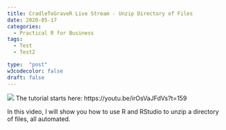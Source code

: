 ```yaml
---
title: CradleToGraveR Live Stream - Unzip Directory of Files
date: 2020-05-17
categories:
  - Practical R for Business
tags:
  - Test
  - Test2

type:  "post"
w3codecolor: false
draft: false
---
```


<img src="https://www.cradletograver.com/auto-posts/images/CorrelationMatrixinRwithcorplot.mp4.jpg">
The tutorial starts here: https://youtu.be/irOsVaJFdVs?t=159

In this video, I will show you how to use R and RStudio to unzip a directory of files, all automated.
